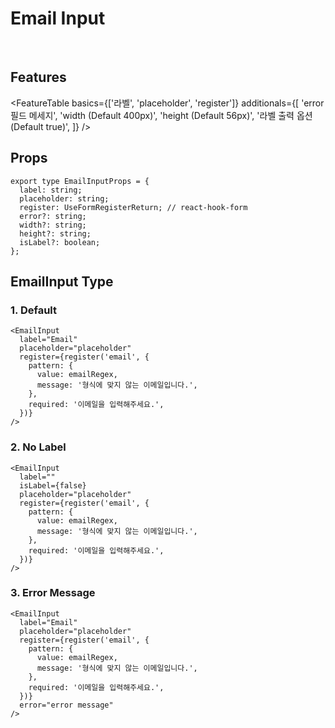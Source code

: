 
<Meta title="Components/Inputs/EmailInput" component={EmailInput} />

# Email Input

<br />

## Features

<FeatureTable
  basics={['라벨', 'placeholder', 'register']}
  additionals={[
    'error 필드 메세지',
    'width (Default  400px)',
    'height (Default  56px)',
    '라벨 출력 옵션 (Default  true)',
  ]}
/>

## Props

```tsx
export type EmailInputProps = {
  label: string;
  placeholder: string;
  register: UseFormRegisterReturn; // react-hook-form
  error?: string;
  width?: string;
  height?: string;
  isLabel?: boolean;
};
```

## EmailInput Type

### 1. Default

<Preview>
  <EmailInput label="Email" placeholder="placeholder" register={undefined} />
</Preview>

```tsx
<EmailInput
  label="Email"
  placeholder="placeholder"
  register={register('email', {
    pattern: {
      value: emailRegex,
      message: '형식에 맞지 않는 이메일입니다.',
    },
    required: '이메일을 입력해주세요.',
  })}
/>
```

### 2. No Label

<Preview>
  <EmailInput
    label=""
    isLabel={false}
    placeholder="placeholder"
    register={undefined}
  />
</Preview>

```tsx
<EmailInput
  label=""
  isLabel={false}
  placeholder="placeholder"
  register={register('email', {
    pattern: {
      value: emailRegex,
      message: '형식에 맞지 않는 이메일입니다.',
    },
    required: '이메일을 입력해주세요.',
  })}
/>
```

### 3. Error Message

<Preview>
  <EmailInput
    label="Email"
    placeholder="placeholder"
    register={undefined}
    error="error message"
/>

</Preview>

```tsx
<EmailInput
  label="Email"
  placeholder="placeholder"
  register={register('email', {
    pattern: {
      value: emailRegex,
      message: '형식에 맞지 않는 이메일입니다.',
    },
    required: '이메일을 입력해주세요.',
  })}
  error="error message"
/>
```
